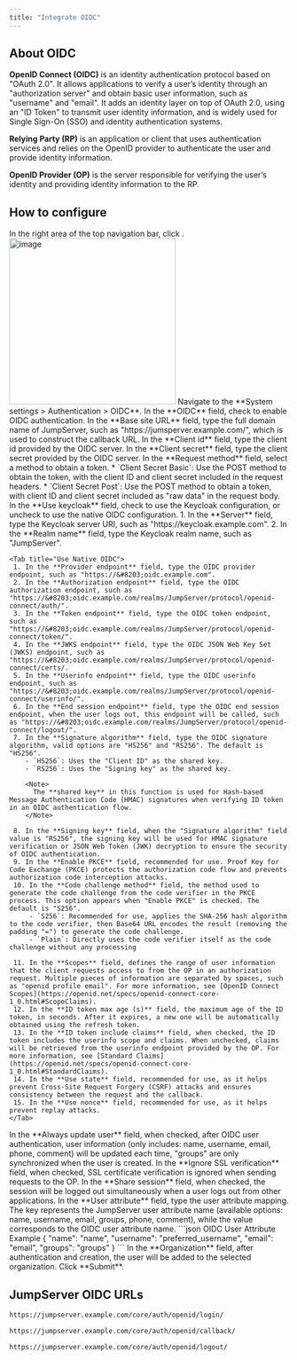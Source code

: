 ```yaml
---
title: "Integrate OIDC"
---
```


## About OIDC

**OpenID Connect (OIDC)** is an identity authentication protocol based on "OAuth 2.0". It allows applications to verify a user’s identity through an "authorization server" and obtain basic user information, such as "username" and "email". It adds an identity layer on top of OAuth 2.0, using an "ID Token" to transmit user identity information, and is widely used for Single Sign-On (SSO) and identity authentication systems.

**Relying Party (RP)** is an application or client that uses authentication services and relies on the OpenID provider to authenticate the user and provide identity information.

**OpenID Provider (OP)** is the server responsible for verifying the user’s identity and providing identity information to the RP.

## How to configure
<Steps>

<Step>
In the right area of the top navigation bar, click <Icon icon="settings" />.

<Frame>
<img src="/images/docs/navs/nav-settings.png" alt="image" width="300"/>
</Frame>
</Step>

<Step>
Navigate to the **System settings > Authentication > OIDC**.
</Step>

<Step>
In the **OIDC** field, check to enable OIDC authentication.
</Step>

<Step>
In the **Base site URL** field, type the full domain name of JumpServer, such as "https://&#8203;jumsperver.example.com/", which is used to construct the callback URL.
</Step>

<Step>
In the **Client id** field, type the client id provided by the OIDC server.
</Step>

<Step>
In the **Client secret** field, type the client secret provided by the OIDC server.
</Step>

<Step>
In the **Request method** field, select a method to obtain a token.
* `Client Secret Basic`: Use the POST method to obtain the token, with the client ID and client secret included in the request headers.
* `Client Secret Post`: Use the POST method to obtain a token, with client ID and client secret included as "raw data" in the request body.
</Step>

<Step>
In the **Use keycloak** field, check to use the Keycloak configuration, or uncheck to use the native OIDC configuration.

  <Tabs>
    <Tab title="Use Keycloak">
      1. In the **Server** field, type the Keycloak server URI, such as "https://&#8203;keycloak.example.com".
      2. In the **Realm name** field, type the Keycloak realm name, such as "JumpServer".
    </Tab>

    <Tab title="Use Native OIDC">
     1. In the **Provider endpoint** field, type the OIDC provider endpoint, such as "https://&#8203;oidc.example.com".
     2. In the **Authorization endpoint** field, type the OIDC authorization endpoint, such as "https://&#8203;oidc.example.com/realms/JumpServer/protocol/openid-connect/auth/".
     3. In the **Token endpoint** field, type the OIDC token endpoint, such as "https://&#8203;oidc.example.com/realms/JumpServer/protocol/openid-connect/token/".
     4. In the **JWKS endpoint** field, type the OIDC JSON Web Key Set (JWKS) endpoint, such as "https://&#8203;oidc.example.com/realms/JumpServer/protocol/openid-connect/certs/.
     5. In the **Userinfo endpoint** field, type the OIDC userinfo endpoint, such as "https://&#8203;oidc.example.com/realms/JumpServer/protocol/openid-connect/userinfo/".
     6. In the **End session endpoint** field, type the OIDC end session endpoint, when the user logs out, this endpoint will be called, such as "https://&#8203;oidc.example.com/realms/JumpServer/protocol/openid-connect/logout/".
     7. In the **Signature algorithm** field, type the OIDC signature algorithm, valid options are "HS256" and "RS256". The default is "HS256".
        - `HS256`: Uses the "Client ID" as the shared key.
        - `RS256`: Uses the "Signing key" as the shared key.

        <Note>
          The **shared key** in this function is used for Hash-based Message Authentication Code (HMAC) signatures when verifying ID token in an OIDC authentication flow.
        </Note>

     8. In the **Signing key** field, when the "Signature algorithm" field value is "RS256", the signing key will be used for HMAC signature verification or JSON Web Token (JWK) decryption to ensure the security of OIDC authentication.
     9. In the **Enable PKCE** field, recommended for use. Proof Key for Code Exchange (PKCE) protects the authorization code flow and prevents authorization code interception attacks.
     10. In the **Code challenge method** field, the method used to generate the code challenge from the code verifier in the PKCE process. This option appears when "Enable PKCE" is checked. The default is "S256".
         - `S256`: Recommended for use, applies the SHA-256 hash algorithm to the code verifier, then Base64 URL encodes the result (removing the padding "=") to generate the code challenge.
         - `Plain`: Directly uses the code verifier itself as the code challenge without any processing

     11. In the **Scopes** field, defines the range of user information that the client requests access to from the OP in an authorization request. Multiple pieces of information are separated by spaces, such as "openid profile email". For more information, see [OpenID Connect Scopes](https://openid.net/specs/openid-connect-core-1_0.html#ScopeClaims).
     12. In the **ID token max age (s)** field, the maximum age of the ID token, in seconds. After it expires, a new one will be automatically obtained using the refresh token.
     13. In the **ID token include claims** field, when checked, the ID token includes the userinfo scope and claims. When unchecked, claims will be retrieved from the userinfo endpoint provided by the OP. For more information, see [Standard Claims](https://openid.net/specs/openid-connect-core-1_0.html#StandardClaims).
     14. In the **Use state** field, recommended for use, as it helps prevent Cross-Site Request Forgery (CSRF) attacks and ensures consistency between the request and the callback.
     15. In the **Use nonce** field, recommended for use, as it helps prevent replay attacks.
    </Tab>
  </Tabs>
</Step> 

<Step>
In the **Always update user** field, when checked, after OIDC user authentication, user information (only includes: name, username, email, phone, comment) will be updated each time, "groups" are only synchronized when the user is created.
</Step>

<Step>
In the **Ignore SSL verification** field, when checked, SSL certificate verification is ignored when sending requests to the OP.
</Step>

<Step>
In the **Share session** field, when checked, the session will be logged out simultaneously when a user logs out from other applications.
</Step>

<Step>
In the **User attribute** field, type the user attribute mapping. The key represents the JumpServer user attribute name (available options: name, username, email, groups, phone, comment), while the value corresponds to the OIDC user attribute name.
```json OIDC User Attribute Example
{
  "name": "name",
  "username": "preferred_username",
  "email": "email",
  "groups": "groups"
}
```
</Step>

<Step>
In the **Organization** field, after authentication and creation, the user will be added to the selected organization.
</Step>

<Step>
Click **Submit**.
</Step>

</Steps>

## JumpServer OIDC URLs
```md Login URL
https://jumpserver.example.com/core/auth/openid/login/
```

```md Login Success Callback URL
https://jumpserver.example.com/core/auth/openid/callback/
```

```md Logout URL
https://jumpserver.example.com/core/auth/openid/logout/
```
